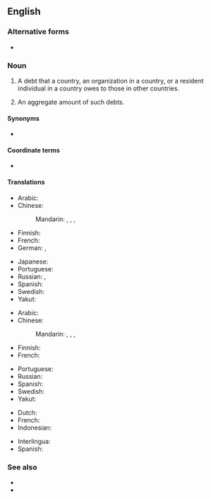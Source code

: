 {{also|foreign-debt}}
==English==

===Alternative forms===
* {{l|en|foreign-debt}}

===Noun===
{{en-noun|-|foreign debts}}

# {{lb|en|countable|finance}} A debt that a country, an organization in a country, or a resident individual in a country owes to those in other countries.
# {{lb|en|uncountable|economics}} An aggregate amount of such debts.

====Synonyms====
* {{l|en|external debt}}

====Coordinate terms====
* {{l|en|domestic debt}}

====Translations====
{{trans-top|debt owed to foreigners}}
* Arabic: {{t-needed|ar}}
* Chinese:
*: Mandarin: {{t|cmn|[[對外]][[債務]]|sc=Hani}}, {{t|cmn|[[对外]][[债务]]|tr=duìwài zhàiwù|sc=Hani}}, {{t+|cmn|外債|sc=Hani}}, {{t+|cmn|外债|tr=wàizhài|sc=Hani}}
* Finnish: {{t|fi|ulkomaanvelka}}
* French: {{t|fr|dette extérieure|f}}
* German: {{t|de|Auslandsschuld|f}}, {{t|de|Auslandsverschuldung|f}}
{{trans-mid}}
* Japanese: {{t|ja|対外債務|tr=たいがいさいむ, taigai saimu|sc=Jpan}}
* Portuguese: {{t|pt|dívida externa|f}}
* Russian: {{t|ru|вне́шний долг|m}}, {{t|ru|вне́шняя задо́лженность|f}}
* Spanish: {{t|es|deuda externa|f}}
* Swedish: {{t|sv|utlandsskuld|c}}
* Yakut: {{t|sah|тас иэс|sc=Cyrl}}
{{trans-bottom}}

{{trans-top|aggregate of debt to foreigners}}
* Arabic: {{t-needed|ar}}
* Chinese:
*: Mandarin: {{t|cmn|[[對外]][[債務]]|sc=Hani}}, {{t|cmn|[[对外]][[债务]]|tr=duìwài zhàiwù|sc=Hani}}, {{t+|cmn|外債|sc=Hani}}, {{t+|cmn|外债|tr=wàizhài|sc=Hani}}
* Finnish: {{t|fi|ulkomaanvelka}}
* French: {{t-needed|fr}}
{{trans-mid}}
* Portuguese: {{t|pt|dívida externa|f}}
* Russian: {{t|ru|вне́шний долг|m}}
* Spanish: {{t-needed|es}}
* Swedish: {{t|sv|utlandsskuld|c}}
* Yakut: {{t|sah|тас иэс|sc=Cyrl}}
{{trans-bottom}}

{{checktrans-top}}
* Dutch: {{t-check|nl|buitenlandse schuld}}
* French: {{t-check|fr|dette extérieur|f}}
* Indonesian: {{t-check|id|[[hutang]] [[luar negeri]]}} {{attention|id|2=was "[[hutang]] [[luar negeri]]" - assumed sum-of-parts; if an idiom, remove the wikilinks to the individual words. see [[User:Kephir/gadgets/xte#Translation_fixing]]}}
{{trans-mid}}
* Interlingua: {{t-check|ia|debita exterior}}
* Spanish: {{t-check|es|deuda externa|f}}
{{trans-bottom}}

===See also===
* {{l|en|debt}}
* {{l|en|foreign}}